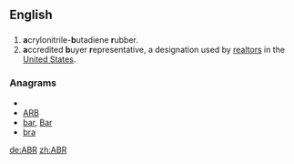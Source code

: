 ==English==

==={{initialism}}===
{{en-initialism}}

# '''a'''crylonitrile-'''b'''utadiene '''r'''ubber.
# '''a'''ccredited '''b'''uyer '''r'''epresentative, a designation used by [[realtor]]s in the [[United States]].

===Anagrams===
* {{alphagram|abr}}
* [[ARB#English|ARB]]
* [[bar#English|bar]], [[Bar#English|Bar]]
* [[bra#English|bra]]

[[de:ABR]]
[[zh:ABR]]